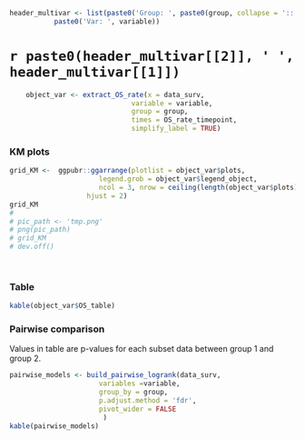 ```r
header_multivar <- list(paste0('Group: ', paste0(group, collapse = '::')),
           paste0('Var: ', variable))
```

    
`r paste0(header_multivar[[2]], ' ', header_multivar[[1]])` {data-navmenu="PSM" }
====================================== 
    
```r
    object_var <- extract_OS_rate(x = data_surv,
                              variable = variable,
                              group = group,
                              times = OS_rate_timepoint,
                              simplify_label = TRUE)

```

<!-- Row {data-width=1050} -->
<!-- ------------------------------------- -->

### KM plots 

```r
    
grid_KM <-  ggpubr::ggarrange(plotlist = object_var$plots,
                      legend.grob = object_var$legend_object,
                      ncol = 3, nrow = ceiling(length(object_var$plots) / 3),
                   hjust = 2)
grid_KM
# 
# pic_path <- 'tmp.png'
# png(pic_path)
# grid_KM
# dev.off()
  
    

```

<!-- Row {data-height=1050} -->
<!-- ------------------------------------- -->

### Table
```r

kable(object_var$OS_table) 

```

### Pairwise comparison

Values in table are p-values for each subset data between group 1 and group 2.

```r

pairwise_models <- build_pairwise_logrank(data_surv,
                      variables =variable,
                      group_by = group,
                      p.adjust.method = 'fdr',
                      pivot_wider = FALSE
                       )
kable(pairwise_models)
```



<!-- ```{r} -->
<!-- if(!is.na(wb)){ -->

<!--   sheet_name <- paste0('multi_KM_', variable) -->
<!--   sheet_name <- substring(sheet_name, 1, min(stringr::str_length(sheet_name), 31)) -->

<!--   openxlsx::addWorksheet(wb,sheet = sheet_name) -->

<!--   header_multivar -->

<!--     openxlsx::writeData(wb, -->
<!--             sheet = sheet_name, -->
<!--             x = header_multivar[[1]], -->
<!--             startCol = 1, -->
<!--             startRow = 1) -->

<!--         openxlsx::writeData(wb, -->
<!--             sheet = sheet_name, -->
<!--             x = header_multivar[[2]], -->
<!--             startCol = 1, -->
<!--             startRow = 2) -->

<!--   openxlsx::writeData(wb, -->
<!--             sheet = sheet_name, -->
<!--             x = object_var$OS_table, -->
<!--             startCol = 1, -->
<!--             startRow = 3) -->
<!--   # openxlsx::saveWorkbook(wb, xlsx_path, overwrite = TRUE) -->

<!--   # openxlsx::insertImage(wb,  -->
<!--   #                       sheet_name, -->
<!--   #                       pic_path, -->
<!--   #                       startRow = 3, -->
<!--   #                       startCol = ncol(object_var$OS_table) + 3) -->

<!--     print(grid_KM) -->
<!--   openxlsx::insertPlot(wb, sheet_name, xy = c(ncol(object_var$OS_table) + 3, 3), width = 30, height = 20, fileType = "png", units = "cm") -->

<!--   openxlsx::writeData(wb, sheet_name, "Pairwise comparison of KM curves",  -->
<!--             startCol = 1,  -->
<!--             startRow = 3+ nrow(object_var$OS_table) + 2) -->
<!--     openxlsx::writeData(wb, -->
<!--             sheet = sheet_name, -->
<!--             x = pairwise_models, -->
<!--             startCol = 1, -->
<!--             startRow = 3+nrow(object_var$OS_table) + 3) -->

<!--      # unlink(pic_path) -->

<!--       openxlsx::saveWorkbook(wb, xlsx_path, overwrite = TRUE) -->

<!-- } -->

<!-- ``` -->


